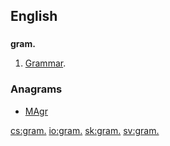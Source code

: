 ==English==

==={{abbreviation}}===
'''gram.'''
# [[grammar|Grammar]].

===Anagrams===
* [[MAgr#English|MAgr]]

[[cs:gram.]]
[[io:gram.]]
[[sk:gram.]]
[[sv:gram.]]